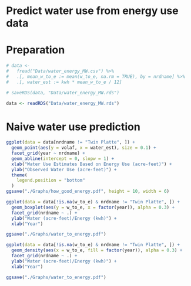 # Predict water use from energy use data


# Preparation
```r
# data <-
#   fread("Data/water_energy_MW.csv") %>%
#   .[, mean_w_to_e := mean(w_to_e, na.rm = TRUE), by = nrdname] %>%
#   .[, water_est := kwh * mean_w_to_e / 12]

# saveRDS(data, "Data/water_energy_MW.rds")

data <- readRDS("Data/water_energy_MW.rds")
```


# Naive water use prediction

```r
ggplot(data = data[nrdname != "Twin Platte", ]) +
  geom_point(aes(y = volaf, x = water_est), size = 0.1) +
  facet_grid(year ~ nrdname) +
  geom_abline(intercept = 0, slopw = 1) +
  xlab("Water Use Estimates Based on Energy Use (acre-feet)") +
  ylab("Observed Water Use (acre-feet)") +
  theme(
    legend.position = "bottom"
  )
ggsave("./Graphs/how_good_energy.pdf", height = 10, width = 6)

ggplot(data = data[!is.na(w_to_e) & nrdname != "Twin Platte", ]) +
  geom_boxplot(aes(y = w_to_e, x = factor(year)), alpha = 0.3) +
  facet_grid(nrdname ~ .) +
  ylab("Water (acre-feet)/Energy (kwh)") +
  xlab("Year")

ggsave("./Graphs/water_to_energy.pdf")

ggplot(data = data[!is.na(w_to_e) & nrdname != "Twin Platte", ]) +
  geom_density(aes(x = w_to_e, fill = factor(year)), alpha = 0.3) +
  facet_grid(nrdname ~ .) +
  ylab("Water (acre-feet)/Energy (kwh)") +
  xlab("Year")

ggsave("./Graphs/water_to_energy.pdf")
```